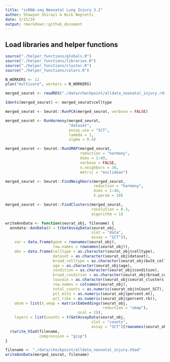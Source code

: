 ```yaml
---
title: "scRNA-seq Neonatal Lung Injury 3.2"
author: Shawyon Shirazi & Nick Negretti
date: 3/15/24
output: rmarkdown::github_document
---
```


## Load libraries and helper functions
```r
source("./helper_functions/globals.R")
source("./helper_functions/libraries.R")
source("./helper_functions/cluster.R")
source("./helper_functions/colors.R")

N_WORKERS <- 12
plan("multicore", workers = N_WORKERS)
```

```r
merged_seurat <- readRDS("./data/checkpoint/alldata_neonatal_injury.rds")
```

```r
Idents(merged_seurat) <- merged_seurat$celltype
```

```r
merged_seurat <- Seurat::RunPCA(merged_seurat, verbose = FALSE)

merged_seurat <- RunHarmony(merged_seurat,
                            "dataset",
                            assay.use = "SCT",
                            lambda = 1,
                            sigma = 0.4)

merged_seurat <- Seurat::RunUMAP(merged_seurat,
                                 reduction = "harmony",
                                 dims = 1:40,
                                 verbose = FALSE,
                                 n.neighbors = 30,
                                 metric = "euclidean")

merged_seurat <- Seurat::FindNeighbors(merged_seurat,
                                       reduction = "harmony",
                                       dims = 1:40,
                                       k.param = 10)

merged_seurat <- Seurat::FindClusters(merged_seurat,
                                      resolution = 0.3,
                                      algorithm = 1)
```
```r
writeAnnData <- function(seurat_obj, filename) {
  anndata::AnnData(X = t(GetAssayData(seurat_obj,
                                      slot = "data",
                                      assay = "SCT")),
    var = data.frame(gene = rownames(seurat_obj),
                     row.names = rownames(seurat_obj)),
    obs = data.frame(celltype = as.character(seurat_obj$celltype),
                     dataset = as.character(seurat_obj$dataset),
                     broad_celltype = as.character(seurat_obj$bulk_celltype),
                     age = as.character(seurat_obj$age),
                     condition = as.character(seurat_obj$condition),
                     broad_condition = as.character(seurat_obj$broad_condition),
                     louvain = as.character(seurat_obj$seurat_clusters),
                     row.names = colnames(seurat_obj),
                     total_counts = as.numeric(seurat_obj$nCount_SCT),
                     pct_mito = as.numeric(seurat_obj$percent.mt),
                     pct_ribo = as.numeric(seurat_obj$percent.rb)),
    obsm = list(X_umap = matrix(Embeddings(seurat_obj,
                                           reduction = "umap"),
                                ncol = 2)),
    layers = list(counts = t(GetAssayData(seurat_obj,
                                      slot = "counts",
                                      assay = "SCT")[rownames(seurat_obj), ]))
  )$write_h5ad(filename,
               compression = "gzip")
}

filename <- "./data/checkpoint/alldata_neonatal_injury.h5ad"
writeAnnData(merged_seurat, filename)
```
